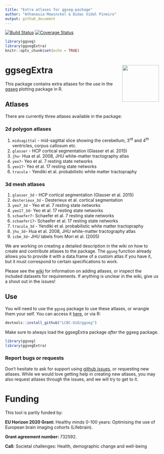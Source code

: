 ```yaml
---
title: "Extra atlases for ggseg-package"
author: "Athanasia Mowinckel & Didac Vidal Pineiro"
output: github_document
---
```


  [![Build Status](https://travis-ci.org/LCBC-UiO/ggsegExtra.svg?branch=master)](https://travis-ci.org/LCBC-UiO/ggsegExtra)
  [![Coverage Status](https://codecov.io/gh/LCBC-UiO/ggsegExtra/branch/master/graph/badge.svg)](https://codecov.io/gh/LCBC-UiO/ggsegExtra)
  
```r
library(ggseg)
library(ggsegExtra)
knitr::opts_chunk$set(echo = TRUE)
```

# ggsegExtra <img src="man/img/logo.png" align="right" alt="" width="120" />  

This package contains extra atlases for the use in the [ggseg]() plotting package in R.

## Atlases
There are currently three atlases available in the package:  

### 2d polygon atlases
1. `midsagittal` - mid-sagittal slice showing the cerebellum, 3^rd^ and 4^th^ ventricles, corpus callosum etc.  
2. `glasser` - HCP cortical segmentation (Glasser et al. 2015)  
3. `jhu`- Hua et al. 2008, JHU white-matter tractography atlas    
4. `yeo7`- Yeo et al. 7 resting state networks  
5. `yeo17`- Yeo et al. 17 resting state networks  
6. `tracula` - Yendiki et al. probabilistic white matter tractopraphy  

### 3d mesh atlases
1. `glasser_3d` - HCP cortical segmentation (Glasser et al. 2015)  
2. `desterieux_3d` - Desterieux et al. cortical segmentation  
3. `yeo7_3d` - Yeo et al. 7 resting state networks  
4. `yeo17_3d`- Yeo et al. 17 resting state networks  
6. `schaefer7`- Schaefer et al. 7 resting state networks  
7. `schaefer17`- Schaefer et al. 17 resting state networks  
8. `tracula_3d` - Yendiki et al. probabilistic white matter tractopraphy  
9. `jhu_3d`- Hua et al. 2008, JHU white-matter tractography atlas    
10. `icbm_3d`- JHU labels from Mori et al. (2005) 


We are working on creating a detailed description in the wiki on how to create and contribute atlases to the package.
The `ggseg` function already allows you to provide it with a data.frame of a custom atlas if you have it, but it must correspond to certain specifications to work.

Please see the [wiki](https://github.com/LCBC-UiO/ggseg/wiki/Creating-and-contributing-atlases) for information on adding atlases, or inspect the included datasets for requirements. 
If anything is unclear in the wiki, give us a shout out in the issues!


## Use
You will need to use the `ggseg` package to use these atlases, or wrangle them your self.
You can access it [here](https://lcbc-uio.github.io/ggseg/ggseg.html), or via R:

```r
devtools::install_github("LCBC-UiO/ggseg")
```

Make sure to always load the ggsegExtra package _after_ the ggseg package.

```r
library(ggseg)
library(ggsegExtra)
```


### Report bugs or requests  
Don't hesitate to ask for support using [github issues](https://github.com/LCBC-UiO/ggsegExtra/issues), or requesting new atlases. 
While we would love getting help in creating new atlases, you may also request atlases through the issues, and we will try to get to it. 



# Funding
This tool is partly funded by:  

**EU Horizon 2020 Grant:** Healthy minds 0-100 years: Optimising the use of European brain imaging cohorts (Lifebrain).

**Grant agreement number:** 732592.

**Call:** Societal challenges: Health, demographic change and well-being
